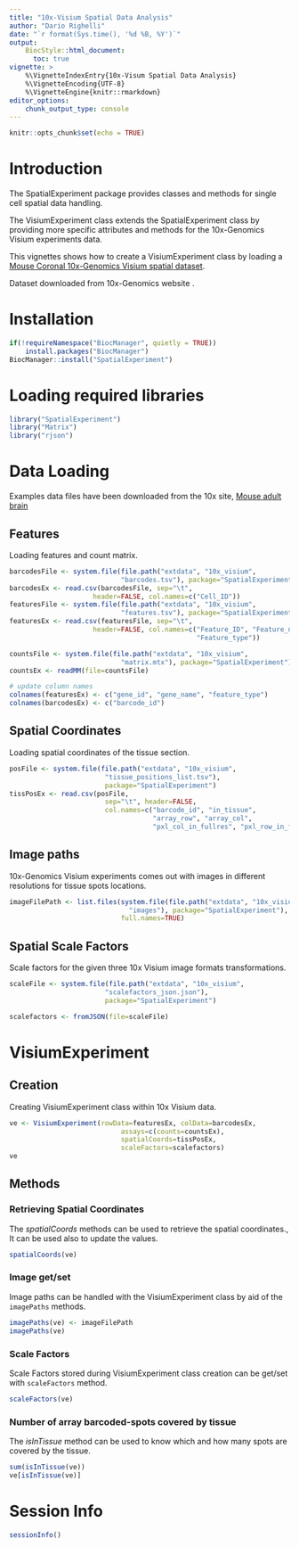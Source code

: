 ```yaml
---
title: "10x-Visium Spatial Data Analysis"
author: "Dario Righelli"
date: "`r format(Sys.time(), '%d %B, %Y')`"
output: 
    BiocStyle::html_document:
      toc: true
vignette: >
    %\VignetteIndexEntry{10x-Visum Spatial Data Analysis}
    %\VignetteEncoding{UTF-8}
    %\VignetteEngine{knitr::rmarkdown}
editor_options: 
    chunk_output_type: console
---
```


```r
knitr::opts_chunk$set(echo = TRUE)
```

# Introduction
The SpatialExperiment package provides classes and methods for single cell 
spatial data handling.

The VisiumExperiment class extends the SpatialExperiment class
by providing more specific attributes and methods for the 10x-Genomics Visium
experiments data.

This vignettes shows how to create a VisiumExperiment class by loading a 
[Mouse Coronal 10x-Genomics Visium spatial dataset](https://support.10xgenomics.com/spatial-gene-expression/datasets/1.1.0/V1_Adult_Mouse_Brain_Coronal_Section_1).

Dataset downloaded from 10x-Genomics website .

# Installation

```r
if(!requireNamespace("BiocManager", quietly = TRUE))
    install.packages("BiocManager")
BiocManager::install("SpatialExperiment")
```

# Loading required libraries

```r
library("SpatialExperiment")
library("Matrix")
library("rjson")
```


# Data Loading

Examples data files have been downloaded from the 10x site, [Mouse adult brain](https://support.10xgenomics.com/spatial-gene-expression/datasets/1.0.0/V1_Adult_Mouse_Brain)

## Features

Loading features and count matrix.

```r
barcodesFile <- system.file(file.path("extdata", "10x_visium",
                            "barcodes.tsv"), package="SpatialExperiment")
barcodesEx <- read.csv(barcodesFile, sep="\t", 
                     header=FALSE, col.names=c("Cell_ID"))
featuresFile <- system.file(file.path("extdata", "10x_visium",
                            "features.tsv"), package="SpatialExperiment")
featuresEx <- read.csv(featuresFile, sep="\t", 
                     header=FALSE, col.names=c("Feature_ID", "Feature_name", 
                                               "Feature_type"))

countsFile <- system.file(file.path("extdata", "10x_visium",
                            "matrix.mtx"), package="SpatialExperiment")
countsEx <- readMM(file=countsFile)

# update column names
colnames(featuresEx) <- c("gene_id", "gene_name", "feature_type")
colnames(barcodesEx) <- c("barcode_id")
```

## Spatial Coordinates

Loading spatial coordinates of the tissue section.

```r
posFile <- system.file(file.path("extdata", "10x_visium",
                        "tissue_positions_list.tsv"), 
                        package="SpatialExperiment")
tissPosEx <- read.csv(posFile, 
                        sep="\t", header=FALSE, 
                        col.names=c("barcode_id", "in_tissue", 
                                    "array_row", "array_col",
                                    "pxl_col_in_fullres", "pxl_row_in_fullres"))
```


## Image paths 

10x-Genomics Visium experiments comes out with images in different resolutions
for tissue spots locations.

```r
imageFilePath <- list.files(system.file(file.path("extdata", "10x_visium", 
                              "images"), package="SpatialExperiment"), 
                            full.names=TRUE)
```


## Spatial Scale Factors

Scale factors for the given three 10x Visium image formats transformations.

```r
scaleFile <- system.file(file.path("extdata", "10x_visium",
                        "scalefactors_json.json"), 
                        package="SpatialExperiment")

scalefactors <- fromJSON(file=scaleFile)
```


# VisiumExperiment

## Creation

Creating VisiumExperiment class within 10x Visium data.

```r
ve <- VisiumExperiment(rowData=featuresEx, colData=barcodesEx, 
                            assays=c(counts=countsEx), 
                            spatialCoords=tissPosEx,
                            scaleFactors=scalefactors)
ve
```

## Methods

### Retrieving Spatial Coordinates

The *spatialCoords* methods can be used to retrieve the spatial coordinates., 
It can be used also to update the values.

```r
spatialCoords(ve)
```

### Image get/set


Image paths can be handled with the VisiumExperiment class by aid of the 
`imagePaths` methods.

```r
imagePaths(ve) <- imageFilePath
imagePaths(ve)
```

### Scale Factors

Scale Factors stored during VisiumExperiment class creation can be get/set 
with `scaleFactors` method.

```r
scaleFactors(ve)
```

### Number of array barcoded-spots covered by tissue

The *isInTissue* method can be used to know which and how many spots are covered
by the tissue.

```r
sum(isInTissue(ve))
ve[isInTissue(ve)]
```


# Session Info

```r
sessionInfo()
```

